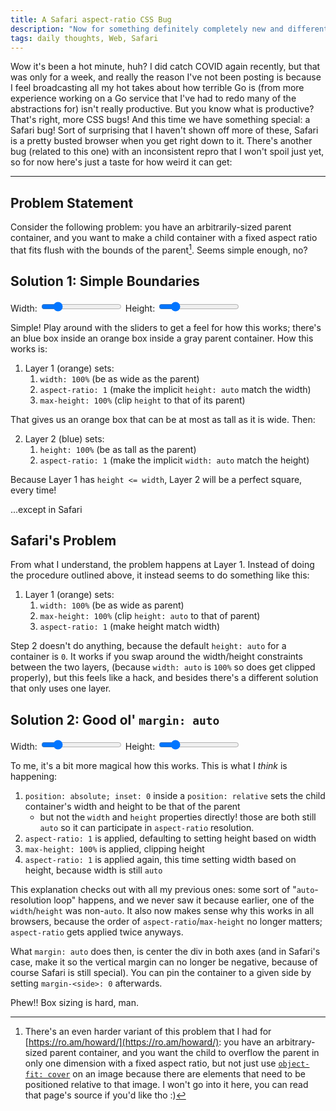 ```yaml
---
title: A Safari aspect-ratio CSS Bug
description: "Now for something definitely completely new and different: a Safari bug! So long, Chrome CSS bugs! /s"
tags: daily thoughts, Web, Safari
---
```



Wow it's been a hot minute, huh? I did catch COVID again recently, but that was
only for a week, and really the reason I've not been posting is because I feel
broadcasting all my hot takes about how terrible Go is (from more experience
working on a Go service that I've had to redo many of the abstractions for)
isn't really productive. But you know what is productive? That's right, more CSS
bugs! And this time we have something special: a Safari bug! Sort of surprising
that I haven't shown off more of these, Safari is a pretty busted browser when
you get right down to it. There's another bug (related to this one) with an
inconsistent repro that I won't spoil just yet, so for now here's just a taste
for how weird it can get:

---

## Problem Statement

Consider the following problem: you have an arbitrarily-sized parent container,
and you want to make a child container with a fixed aspect ratio that fits flush
with the bounds of the parent[^1]. Seems simple enough, no?

## Solution 1: Simple Boundaries

<RawSnippet>
  <style>
    {`
  .container {
    background-color: #888;
  }
  .take1.container {
    display: flex;
    align-items: center;
  }
  .layer1 {
    background-color: var(--color-orange);
  }
  .take1 .layer1 {
    width: 100%;
    max-height: 100%;
    aspect-ratio: 1;
    display: flex;
    justify-content: center;
  }
  .layer2 {
    background-color: var(--color-blue);
  }
  .take1 .layer2 {
    height: 100%;
    aspect-ratio: 1;
  }
`}
  </style>
  <div>
    <label for="w1">Width:</label>
    <input id="w1" type="range" min="120" max="600" value="200"></input>
    <label for="h1">Height:</label>
    <input id="h1" type="range" min="120" max="600" value="200"></input>
  </div>
  <div id="c1" class="container take1">
    <div class="layer1">
      <div class="layer2"></div>
    </div>
  </div>
  <script>{`
  const register = (inputId, divId, what) => {
    const input = document.querySelector(inputId);
    const div = document.querySelector(divId);
    const set = () => {
      div.style[what] = input.value + "px";
    }
    set();
    input.addEventListener("change", set);
  }
  register("#w1", "#c1", "width");
  register("#h1", "#c1", "height");
`}</script>
</RawSnippet>

Simple! Play around with the sliders to get a feel for how this works; there's
an blue box inside an orange box inside a gray parent container. How this works
is:

1. Layer 1 (orange) sets:
   1. `width: 100%` (be as wide as the parent)
   2. `aspect-ratio: 1` (make the implicit `height: auto` match the width)
   3. `max-height: 100%` (clip `height` to that of its parent)

That gives us an orange box that can be at most as tall as it is wide. Then:

2. Layer 2 (blue) sets:
   1. `height: 100%` (be as tall as the parent)
   1. `aspect-ratio: 1` (make the implicit `width: auto` match the height)

Because Layer 1 has `height <= width`, Layer 2 will be a perfect square, every time!

...except in Safari

## Safari's Problem

From what I understand, the problem happens at Layer 1. Instead of doing the
procedure outlined above, it instead seems to do something like this:

1. Layer 1 (orange) sets:
   1. `width: 100%` (be as wide as parent)
   1. `max-height: 100%` (clip `height: auto` to that of parent)
   1. `aspect-ratio: 1` (make height match width)

Step 2 doesn't do anything, because the default `height: auto` for a container
is `0`. It works if you swap around the width/height constraints between the two
layers, (because `width: auto` is `100%` so does get clipped properly), but this
feels like a hack, and besides there's a different solution that only uses one
layer.

## Solution 2: Good ol' `margin: auto`

<RawSnippet>
  <style>
    {`
  .take2.container {
    position: relative;
  }
  .take2 .layer1 {
    position: absolute;
    inset: 0;
    margin: auto;
    max-height: 100%;
    aspect-ratio: 1;
  }
`}
  </style>
  <div>
    <label for="w2">Width:</label>
    <input id="w2" type="range" min="120" max="600" value="200"></input>
    <label for="h2">Height:</label>
    <input id="h2" type="range" min="120" max="600" value="200"></input>
  </div>
  <div id="c2" class="container take2">
    <div class="layer1"></div>
  </div>
  <script>{`
  register("#w2", "#c2", "width");
  register("#h2", "#c2", "height");
`}</script>
</RawSnippet>

To me, it's a bit more magical how this works. This is what I _think_ is happening:

1. `position: absolute; inset: 0` inside a `position: relative` sets the child
   container's width and height to be that of the parent
   - but not the `width` and `height` properties directly! those are both still
     `auto` so it can participate in `aspect-ratio` resolution.
1. `aspect-ratio: 1` is applied, defaulting to setting height based on width
1. `max-height: 100%` is applied, clipping height
1. `aspect-ratio: 1` is applied again, this time setting width based on height,
   because width is still `auto`

This explanation checks out with all my previous ones: some sort of
"`auto`-resolution loop" happens, and we never saw it because earlier, one of
the `width`/`height` was non-`auto`. It also now makes sense why this works in
all browsers, because the order of `aspect-ratio`/`max-height` no longer
matters; `aspect-ratio` gets applied twice anyways.

What `margin: auto` does then, is center the div in both axes (and in Safari's
case, make it so the vertical margin can no longer be negative, because of
course Safari is still special). You can pin the container to a given side by
setting `margin-<side>: 0` afterwards.

Phew!! Box sizing is hard, man.

[^1]:
    There's an even harder variant of this problem that I had for
    [https://ro.am/howard/](https://ro.am/howard/): you have an arbitrary-sized
    parent container, and you want the child to overflow the parent in only one
    dimension with a fixed aspect ratio, but not just use [`object-fit:
cover`](https://developer.mozilla.org/en-US/docs/Web/CSS/object-fit) on an image
    because there are elements that need to be positioned relative to that image. I
    won't go into it here, you can read that page's source if you'd like tho :)
